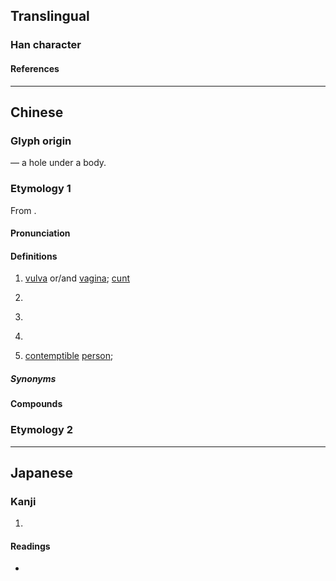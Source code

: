 {{character info}}
==Translingual==

===Han character===
{{Han char|rn=44|rad=尸|as=05|sn=8|four=77287|canj=SJC|ids=⿸尸穴}}

====References====
{{Han ref|kx=0300.270|dkj=07661|hdz=20970.090|uh=5C44}}

----

==Chinese==

===Glyph origin===
{{Han compound|尸|穴|t1=body|t2=hole|ls=ic}} — a hole under a body.

===Etymology 1===
{{zh-forms|alt=毴,𣭈,𫵘,逼-Mandarin,斃-Mandarin,B-Internet}}
From {{inh|zh|sit-pro|*b(j)at||vagina, vulva}}.

====Pronunciation====
{{zh-pron
|m=bī
|m-s=pi1
|dg=би1
|c=bei1
|g=biet6
|h=pfs=piet/pài;gd=biêd5/bai2
|j=
|mb=biĕ
|md=
|mn=bai/pi
|mn_note=bai - colloquial (used in {{zh-l|*膣屄}}); pi - literary
|w=1pi
|x=bie6
|mc=
|oc=
|cat=n,a
}}

====Definitions====
{{zh-hanzi}}

# {{lb|zh|vulgar}} [[vulva]] or/and [[vagina]]; [[cunt]]
# {{lb|zh|vulgar}} {{n-g|An intensifying modifier.}}
#: {{zh-x|心裡 沒有 一.點 '''B''' 數 嗎？|Is there not [even] a bit of '''f___ing''' clue in [your] heart?}}
# {{lb|zh|vulgar}} {{n-g|An intensifying object after a verb.}}
#: {{zh-x|裝屄|to [[pretend]] to be [[tough]], [[capable]] or [[fierce]]}}
#: {{zh-x|撕'''逼'''|to have a [[cat fight]]}}
# {{lb|zh|vulgar}} {{n-g|An intensifying suffix after an adjective.}}
#: {{zh-x|牛屄|'''fucking''' awesome}}
#: {{zh-x|苦'''逼'''|'''fucking''' miserable}}
# {{lb|zh|vulgar}} [[contemptible]] [[person]]; {{n-g|May mean merely "person" in some compounds.}}
#: {{zh-x|傻屄|dumbfuck}}
#: {{zh-x|帥'''逼'''|hot guy}}
#: {{zh-x|這 '''逼''' 幹活兒{r} 真 磨{mò}嘰{ji}！|[[Dis]] [[bitch]] be workin' slow [[AF]].}} 

=====Synonyms=====
{{zh-dial|陰戶}}

====Compounds====
{{zh-der|傻屄|膣屄|牛屄|裝屄|苦屄|肏屄|騷屄|二屄|參屄|逗屄|帥屄|吹牛屄|撕屄|絕屄|一屄|屄格|嘴饞屄浪，早晚上當|媽了個屄|牛屄哄哄|土屄}}

===Etymology 2===
{{zh-see|閪|v}}

----

==Japanese==

===Kanji===
{{ja-kanji|grade=9|rs=尸05}}

# {{rfdef|ja|sort=尸05}}

====Readings====
* {{ja-readings|on=[[ひ]] (hi)|kun=}}